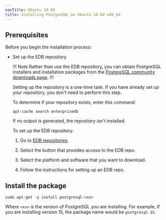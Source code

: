 ```yaml
---
navTitle: Ubuntu 18.04
title: Installing PostgreSQL on Ubuntu 18.04 x86_64
---
```


## Prerequisites

Before you begin the installation process:

- Set up the EDB repository

  !!! Note
  Rather than use the EDB repository, you can obtain PostgreSQL installers and installation packages from the [PostgreSQL community downloads page](https://www.postgresql.org/download/).
  !!!

  Setting up the repository is a one-time task. If you have already set up your repository, you don't need to perform this step.

  To determine if your repository exists, enter this command:

  `apt-cache search enterprisedb`

  If no output is generated, the repository isn't installed.

  To set up the EDB repository:

  1. Go to [EDB repositories](https://www.enterprisedb.com/repos-downloads).

  1. Select the button that provides access to the EDB repo.

  1. Select the platform and software that you want to download.

  1. Follow the instructions for setting up an EDB repo.

## Install the package

```shell
sudo apt-get -y install postgresql-<xx>
```

Where `<xx>` is the version of PostgreSQL you are installing. For example, if you are installing version 15, the package name would be `postgresql-15`.
